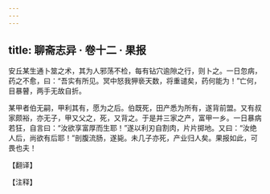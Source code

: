 ```yaml
---
---
---
```

title: 聊斋志异 · 卷十二 · 果报
---

安丘某生通卜筮之术，其为人邪荡不检，每有钻穴逾隙之行，则卜之。一日忽病，药之不愈，曰：“吾实有所见。冥中怒我狎亵天数，将重谴矣，药何能为！”亡何，目暴瞽，两手无故自折。

某甲者伯无嗣，甲利其有，愿为之后。伯既死，田产悉为所有，遂背前盟。又有叔家颇裕，亦无子，甲又父之，死，又背之。于是并三家之产，富甲一乡。一日暴病若狂，自言曰：“汝欲享富厚而生耶！”遂以利刃自割肉，片片掷地。又曰：“汝绝人后，尚欲有后耶！”剖腹流肠，遂毙。未几子亦死，产业归人矣。果报如此，可畏也夫！

【翻译】

【注释】

